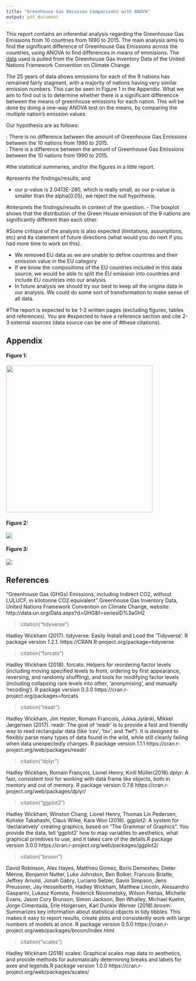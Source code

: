 ```yaml
---
title: "Greenhouse Gas Emission Comparisons with ANOVA"
output: pdf_document
---
```


This report contains an inferential analysis regarding the Greenhouse Gas Emissions from 10 countries from 1990 to 2015. The main analysis aims to find the significant difference of Greenhouse Gas Emissions across the countries, using ANOVA to find differences in means of emmisions. The [data]("http://data.un.org/Data.aspx?d=GHG&f=seriesID%3aGH2") used is pulled from the Greenhouse Gas Inventory Data of the United Nations Framework Convention on Climate Change. 

The 25 years of data shows emissions for each of the 9 nations has remained fairly stagment, with a majority of nations having very similar emission numbers. This can be seen in Figure 1 in the Appendix. What we aim to find out is to determine whether there is a significant differencce between the means of greenhouse emissions for each nation. This will be done by doing a one-way ANOVA test on the means, by comparing the multiple nation's emission values.

Our hypothesis are as follows:

\textbf{$H_{0}$}: There is no difference between the amount of Greenhouse Gas Emissions between the 10 nations from 1990 to 2015.  
\textbf{$H_{A}$}: There is a difference between the amount of Greenhouse Gas Emissions between the 10 nations from 1990 to 2015.



#the statistical summaries, and/or the figures in a little report. 
 
 
#presents the findings/results, and 

- our p-value is 2.0413E-280, which is really small, as our p-value is smaller than the alpha(0.05), we reject the null hypothesis. 

#interprets the findings/results in context of the question. 
- The boxplot shows that the distribution of the Green House emission of the 9 nations are significantly different than each other. 

#Some critique of the analysis is also expected (limitations, assumptions, etc) and 
#a statement of future directions (what would you do next if you had more time to work on this). 

- We removed EU data as we are unable to define countries and their emission value in the EU category
- If we know the compositions of the EU countries included in this data source, we would be able to split the EU emission into countries and include EU countries into our analysis
- In future analysis we should try our best to keep all the origina data in our analysis. We could do some sort of transformation to make sense of all data.

#The report is expected to be 1-2 written pages (excluding figures, tables and references). You are #expected to have a reference section and cite 2-3 external sources (data source can be one of #these citations).


## Appendix

#### Figure 1:
![](fig/GHG_exploreView.png){width=400px}

#### Figure 2:
![](fig/GH_boxplot.png)

#### Figure 3:
![](fig/GH_est_plot.png)

## References

"Greenhouse Gas (GHGs) Emissions, including Indirect CO2, without LULUCF, in kilotonne CO2 equivalent" Greenhouse Gas Inventory Data, United Nations Framework Convention on Climate Change, website: http://data.un.org/Data.aspx?d=GHG&f=seriesID%3aGH2

> citation("tidyverse")

  Hadley Wickham (2017). tidyverse: Easily Install and Load the 'Tidyverse'. R package version 1.2.1.
  https://CRAN.R-project.org/package=tidyverse
  
> citation("forcats")

  Hadley Wickham (2018). forcats: Helpers for reordering factor levels (including moving specified levels to front, ordering by first appearance, reversing, and randomly shuffling), and tools for modifying factor levels (including collapsing rare levels into other, 'anonymising', and manually 'recoding'). R package version 0.3.0
  https://cran.r-project.org/packages=forcats

> citation("readr")

  Hadley Wickham, Jim Hester, Romain Francois, Jukka Jylänki, Mikkel Jørgensen (2017). readr: The goal of 'readr' is to provide a fast and friendly way to read rectangular data (like 'csv', 'tsv', and 'fwf'). It is designed to flexibly parse many types of data found in the wild, while still cleanly failing when data unexpectedly changes. R package version 1.1.1
  https://cran.r-project.org/web/packages/readr/

> citation("dplyr")

  Hadley Wickham, Romain François, Lionel Henry, Kirill Müller(2018).dplyr: A fast, consistent tool for working with data frame like objects, both in memory and out of memory. R package version 0.7.6
  https://cran.r-project.org/web/packages/dplyr/

> citation("ggplot2")

  Hadley Wickham, Winston Chang, Lionel Henry, Thomas Lin Pedersen, Kohske Takahashi, Claus Wilke, Kara Woo (2018). ggplot2: A system for 'declaratively' creating graphics, based on "The Grammar of Graphics". You provide the data, tell 'ggplot2' how to map variables to aesthetics, what graphical primitives to use, and it takes care of the details.R package version 3.0.0
  https://cran.r-project.org/web/packages/ggplot2/

> citation("broom")

  David Robinson, Alex Hayes, Matthieu Gomez, Boris Demeshev, Dieter Menne, Benjamin Nutter, Luke Johnston, Ben Bolker, Francois Briatte, Jeffrey Arnold, Jonah Gabry, Luciano Selzer, Gavin Simpson, Jens Preussner, Jay Hesselberth, Hadley Wickham, Matthew Lincoln, Alessandro Gasparini, Lukasz Komsta, Frederick Novometsky, Wilson Freitas, Michelle Evans, Jason Cory Brunson, Simon Jackson, Ben Whalley, Michael Kuehn, Jorge Cimentada, Erle Holgersen, Karl Dunkle Werner (2018).broom: Summarizes key information about statistical objects in tidy tibbles. This makes it easy to report results, create plots and consistently work with large numbers of models at once. R package version 0.5.0
  https://cran.r-project.org/web/packages/broom/index.html
   	
> citation("scales")

  Hadley Wickham (2018) scales: Graphical scales map data to aesthetics, and provide methods for automatically determining breaks and labels for axes and legends.R package version 1.0.0
  https://cran.r-project.org/web/packages/scales/




